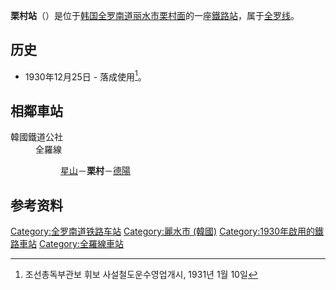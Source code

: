 {{朝鮮半島車站資訊
|公司色 = #0066b3
|文字色 = 
|站名 = 栗村站<br />{{lang|en|Yulchon}}
|圖片 =
|pxl = 
|圖片說明 =
|所屬路線 = [[全罗线|全罗线]]
|車站編號 = 
|前一站 = [[星山站|星山]]
|前一站距離 = 6.2
|後一站距離 = 8.6
|後一站 = [[德阳站_(全罗南道)|德阳]]
|距離 =157.0
|起點站 = [[益山站|益山]]
|諺文 = 율촌역
|朝鮮漢字 = 栗村驛
|文觀部式 =Yulchon-yeok 
|馬-賴式 =
|副站名 = 
|停站路線數 = 
|所屬公司 = [[韩国铁道公社|韩国铁道公社]]
|所在地 =[[全罗南道|全罗南道]][[丽水市_(韩国)|丽水市]][[栗村面|栗村面]]
|車站構造 = 地面車站
|月台配置 = 
|啟用年月日 =1930年12月25日 
|廢站年月日 = 
|上下車人次 =
|統計年度 =
|轉車 = 
|備註 = 
|全寬備註 = 
}}

'''栗村站'''（{{kor|諺=율촌역|漢=栗村驛|羅=Yulchon yeok|f=y}}）是位于[[韩国|韩国]][[全罗南道|全罗南道]][[丽水市_(韩国)|丽水市]][[栗村面|栗村面]]的一座[[鐵路站|鐵路站]]，属于[[全罗线|全罗线]]。

== 历史 ==
*1930年12月25日 - 落成使用<ref>조선총독부관보 휘보 사설철도운수영업개시, 1931년 1월 10일</ref>。

== 相鄰車站 ==
;韓國鐵道公社
:全羅線
::[[星山站|星山]]－'''栗村'''－[[德陽站_(全羅南道)|德陽]]

== 参考资料 ==
{{reflist}}

{{全罗线}}

[[Category:全罗南道铁路车站|Category:全罗南道铁路车站]]
[[Category:麗水市_(韓國)|Category:麗水市 (韓國)]]
[[Category:1930年啟用的鐵路車站|Category:1930年啟用的鐵路車站]]
[[Category:全羅線車站|Category:全羅線車站]]